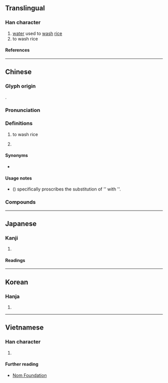 {{character info/new}}
==Translingual==

===Han character===
{{Han char|rn=85|rad=水|as=08|sn=11|four=32121|canj=EDHL|ids=⿰氵析}}

# [[water]] used to [[wash]] [[rice]]
# to wash rice

====References====
{{Han ref|kx=0629.050|dkj=17617|dj=1031.010|hdz=31642.070|uh=6DC5}}

----

==Chinese==
{{zh-forms}}

===Glyph origin===
{{Han etym}}
{{Han compound|氵|析|c1=s|c2=p|t1=water|ls=psc}}.

===Pronunciation===
{{zh-pron
|m=xī
|c=sik1
|mn=sek
|mc=y
|oc=y
|cat=n,v
}}

===Definitions===
{{zh-hanzi}}

# {{lb|zh|formal}} to wash rice
# {{surname|zh}}

====Synonyms====
* {{zh-l|淘米}}

====Usage notes====
* ''{{w|Xiandai Hanyu Guifan Cidian}}'' ({{w2|zh|pref=《|现代汉语规范词典|suf=》}}) specifically proscribes the substitution of '{{l|zh|浙}}' with '{{lang|zh|淅}}'.

===Compounds===
{{zh-der|接淅而行|洒淅|淅淅|淅淅瀝瀝|淅淅颯颯|淅瀝|淅留淅零|淅零淅留|淅零零|淅颯|瀝瀝淅淅|瀟瀟淅淅|淅河|淅川}}

----

==Japanese==

===Kanji===
{{ja-kanji|grade=|rs=水08}}

# {{rfdef|ja|sort=水08}}

====Readings====
{{ja-readings
|on=せき
|kun=よなぐ, かしよね
}}

----

==Korean==

===Hanja===
{{ko-hanja|석}}

# {{rfdef|ko|sort=水08}}

----

==Vietnamese==

===Han character===
{{vi-readings|rs=水08|reading=tích}}

# {{rfdef|vi|sort=水08}}

====Further reading====
* [http://nomfoundation.org/common/nom_details.php?codepoint=6dc5 Nom Foundation]